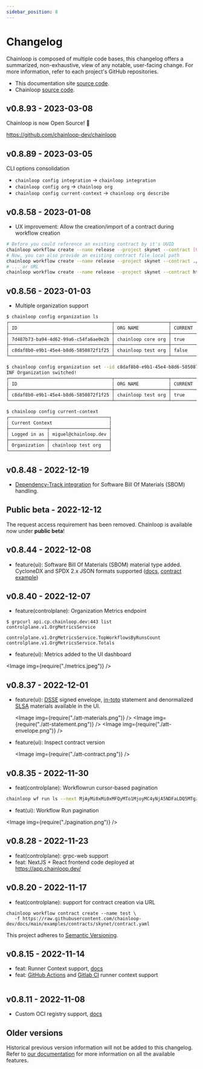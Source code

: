 ```yaml
---
sidebar_position: 8
---
```



# Changelog

Chainloop is composed of multiple code bases, this changelog offers a summarized, non-exhaustive, view of any notable, user-facing change. For more information, refer to each project's GitHub repositories.

- This documentation site [source code](https://github.com/chainloop-dev/docs).
- Chainloop [source code](https://github.com/chainloop-dev/chainloop/).

## v0.8.93 - 2023-03-08

Chainloop is now Open Source! 🎉

https://github.com/chainloop-dev/chainloop

## v0.8.89 - 2023-03-05

CLI options consolidation

- `chainloop config integration` -> `chainloop integration`
- `chainloop config org` -> `chainloop org`
- `chainloop config current-context` -> `chainloop org describe`

## v0.8.58 - 2023-01-08

- UX improvement: Allow the creation/import of a contract during workflow creation

```bash
# Before you could reference an existing contract by it's UUID
chainloop workflow create --name release --project skynet --contract [UUID]
# Now, you can also provide an existing contract file local path
chainloop workflow create --name release --project skynet --contract ./skynet.contract.yaml
# ... or URL
chainloop workflow create --name release --project skynet --contract https://skynet.org/contract.yaml
```

## v0.8.56 - 2023-01-03

- Multiple organization support

```bash title="List organizations associated with your user"
$ chainloop config organization ls
┌──────────────────────────────────────┬────────────────────┬─────────┬─────────────────────┐
│ ID                                   │ ORG NAME           │ CURRENT │ JOINED AT           │
├──────────────────────────────────────┼────────────────────┼─────────┼─────────────────────┤
│ 7d487b73-ba94-4d62-99a6-c54fa6ae0e2b │ chainloop core org │ true    │ 03 Jan 23 13:25 UTC │
├──────────────────────────────────────┼────────────────────┼─────────┼─────────────────────┤
│ c8daf8b0-e9b1-45e4-b8d6-5850872f1f25 │ chainloop test org │ false   │ 04 Jan 23 00:05 UTC │
└──────────────────────────────────────┴────────────────────┴─────────┴─────────────────────┘
```

```bash title="Switch it on-demand"
$ chainloop config organization set --id c8daf8b0-e9b1-45e4-b8d6-5850872f1f25
INF Organization switched!
┌──────────────────────────────────────┬────────────────────┬─────────┬─────────────────────┐
│ ID                                   │ ORG NAME           │ CURRENT │ JOINED AT           │
├──────────────────────────────────────┼────────────────────┼─────────┼─────────────────────┤
│ c8daf8b0-e9b1-45e4-b8d6-5850872f1f25 │ chainloop test org │ true    │ 04 Jan 23 00:05 UTC │
└──────────────────────────────────────┴────────────────────┴─────────┴─────────────────────┘

$ chainloop config current-context
┌─────────────────────────────────────┐
│ Current Context                     │
├──────────────┬──────────────────────┤
│ Logged in as │ miguel@chainloop.dev │
├──────────────┼──────────────────────┤
│ Organization │ chainloop test org   │
└──────────────┴──────────────────────┘
```

## v0.8.48 - 2022-12-19

- [Dependency-Track integration](/guides/dependency-track/) for Software Bill Of Materials (SBOM) handling.

## Public beta - 2022-12-12

The request access requirement has been removed. Chainloop is available now under **public beta**!

## v0.8.44 - 2022-12-08

- feature(ui): Software Bill Of Materials (SBOM) material type added. CycloneDX and SPDX 2.x JSON formats supported ([docs](http://localhost:3000/reference/operator/contract#material-schema), [contract example](https://github.com/chainloop-dev/docs/blob/main/examples/contracts/skynet/contract.yaml#L22))

## v0.8.40 - 2022-12-07

- feature(controlplane): Organization Metrics endpoint

```console
$ grpcurl api.cp.chainloop.dev:443 list controlplane.v1.OrgMetricsService

controlplane.v1.OrgMetricsService.TopWorkflowsByRunsCount
controlplane.v1.OrgMetricsService.Totals
```

- feature(ui): Metrics added to the UI dashboard

<Image img={require("./metrics.jpeg")} />

## v0.8.37 - 2022-12-01

- feature(ui): [DSSE](https://github.com/secure-systems-lab/dsse) signed envelope, [in-toto](https://in-toto.io/) statement and denormalized [SLSA](https://slsa.dev/) materials available in the UI.

  <Image img={require("./att-materials.png")} />
  <Image img={require("./att-statement.png")} />
  <Image img={require("./att-envelope.png")} />

- feature(ui): Inspect contract version

  <Image img={require("./att-contract.png")} />

## v0.8.35 - 2022-11-30

- feat(controlplane): Workflowrun cursor-based pagination

```bash
chainloop wf run ls --next MjAyMi0xMi0xMFQyMTo1MjoyMC4yNjA5NDFaLDQ5MTgzZGNkLTk1N2ItNDEzZS1hMGQ0LWY5NzA1MGQ1MzQ1MA==
```

- feat(ui): Workflow Run pagination

<Image img={require("./pagination.png")} />

## v0.8.28 - 2022-11-23

- feat(controlplane): grpc-web support
- feat: NextJS + React frontend code deployed at https://app.chainloop.dev/

## v0.8.20 - 2022-11-17

- feat(controlplane): support for contract creation via URL

```
chainloop workflow contract create --name test \
   -f https://raw.githubusercontent.com/chainloop-dev/docs/main/examples/contracts/skynet/contract.yaml

```

This project adheres to [Semantic Versioning](https://semver.org/spec/v2.0.0.html).

## v0.8.15 - 2022-11-14

- feat: Runner Context support, [docs](https://docs.chainloop.dev/reference/operator/contract#runner-context)
- feat: [GitHub Actions](https://docs.github.com/en/actions) and [Gitlab CI](https://docs.gitlab.com/ee/ci/) runner context support

<div className="row" style={{ alignItems: "center" }}>
  <div className="col col--6">
    <Image img={require("./github-logo-100.png")} />
  </div>
  <div className="col col--6">
    <Image img={require("./gitlab-logo-100.png")} />
  </div>
</div>

## v0.8.11 - 2022-11-08

- Custom OCI registry support, [docs](https://docs.chainloop.dev/getting-started/setup#add-oci-repository)

## Older versions

Historical previous version information will not be added to this changelog. Refer to [our documentation](https://docs.chainloop.dev/getting-started/workflow-definition) for more information on all the available features.
